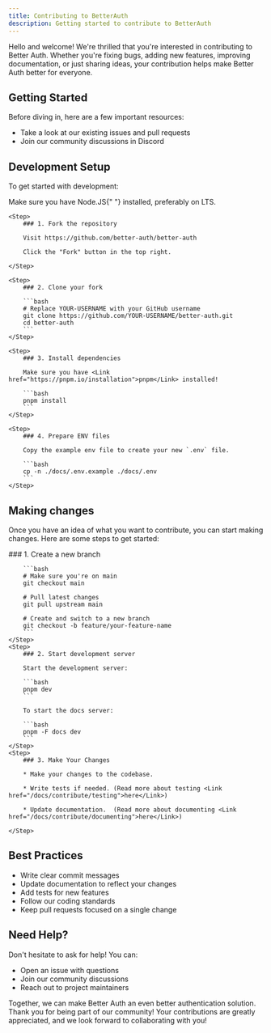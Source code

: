 ```yaml
---
title: Contributing to BetterAuth
description: Getting started to contribute to BetterAuth
---
```


Hello and welcome! We're thrilled that you're interested in contributing to Better Auth. Whether you're fixing bugs, adding new features, improving documentation, or just sharing ideas, your contribution helps make Better Auth better for everyone.

## Getting Started

Before diving in, here are a few important resources:

- Take a look at our existing <Link href="https://github.com/better-auth/better-auth/issues">issues</Link> and <Link href="https://github.com/better-auth/better-auth/pulls">pull requests</Link>
- Join our community discussions in <Link href="https://discord.gg/GYC3W7tZzb">Discord</Link>

## Development Setup

To get started with development:

<Callout type="warn">
  Make sure you have <Link href="https://nodejs.org/en/download">Node.JS</Link>{" "}
  installed, preferably on LTS.
</Callout>

<Steps>

    <Step>
        ### 1. Fork the repository

        Visit https://github.com/better-auth/better-auth

        Click the "Fork" button in the top right.

    </Step>

    <Step>
        ### 2. Clone your fork

        ```bash
        # Replace YOUR-USERNAME with your GitHub username
        git clone https://github.com/YOUR-USERNAME/better-auth.git
        cd better-auth
        ```
    </Step>

    <Step>
        ### 3. Install dependencies

        Make sure you have <Link href="https://pnpm.io/installation">pnpm</Link> installed!

        ```bash
        pnpm install
        ```
    </Step>

    <Step>
        ### 4. Prepare ENV files

        Copy the example env file to create your new `.env` file.

        ```bash
        cp -n ./docs/.env.example ./docs/.env
        ```
    </Step>

</Steps>

## Making changes

Once you have an idea of what you want to contribute, you can start making changes. Here are some steps to get started:

<Steps>
    <Step>
        ### 1. Create a new branch

        ```bash
        # Make sure you're on main
        git checkout main

        # Pull latest changes
        git pull upstream main

        # Create and switch to a new branch
        git checkout -b feature/your-feature-name
        ```
    </Step>
    <Step>
        ### 2. Start development server

        Start the development server:

        ```bash
        pnpm dev
        ```

        To start the docs server:

        ```bash
        pnpm -F docs dev
        ```
    </Step>
    <Step>
        ### 3. Make Your Changes

        * Make your changes to the codebase.

        * Write tests if needed. (Read more about testing <Link href="/docs/contribute/testing">here</Link>)

        * Update documentation.  (Read more about documenting <Link href="/docs/contribute/documenting">here</Link>)

    </Step>

</Steps>

## Best Practices

- Write clear commit messages
- Update documentation to reflect your changes
- Add tests for new features
- Follow our coding standards
- Keep pull requests focused on a single change

## Need Help?

Don't hesitate to ask for help! You can:

- Open an <Link href="https://github.com/better-auth/better-auth/issues">issue</Link> with questions
- Join our <Link href="https://discord.gg/GYC3W7tZzb">community discussions</Link>
- Reach out to project maintainers

Together, we can make Better Auth an even better authentication solution. Thank you for being part of our community!
Your contributions are greatly appreciated, and we look forward to collaborating with you!

